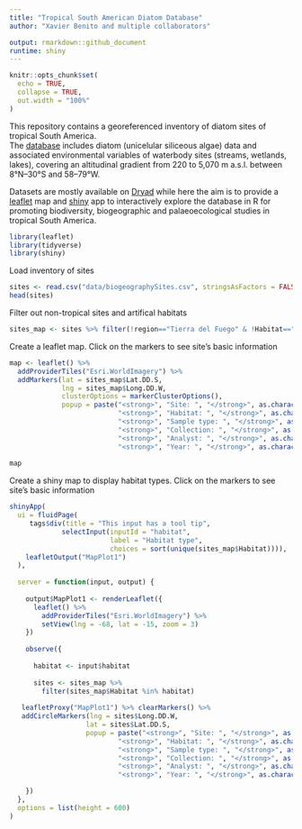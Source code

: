 ```yaml
---
title: "Tropical South American Diatom Database"
author: "Xavier Benito and multiple collaborators"

output: rmarkdown::github_document
runtime: shiny
---
```


<!-- README.md is generated from README.Rmd. Please edit that file -->

```r
knitr::opts_chunk$set(
  echo = TRUE,
  collapse = TRUE,
  out.width = "100%"
)
```

This repository contains a georeferenced inventory of diatom sites of tropical South America.  
The [database](http://www.xavierbenito.com/bgsa/bgsa.html) includes diatom (unicelular siliceous algae) data and associated environmental variables of waterbody sites (streams, wetlands, lakes), covering an altitudinal gradient from 220 to 5,070 m a.s.l. between 8°N–30°S and 58–79°W.

Datasets are mostly available on [Dryad](https://datadryad.org/resource/doi:10.5061/dryad.ck7pt) while here the aim is to provide a [leaflet](https://rstudio.github.io/leaflet/) map and [shiny](http://shiny.rstudio.com) app to interactively explore the database in R for promoting biodiversity, biogeographic and palaeoecological studies in tropical South America.

```r
library(leaflet)
library(tidyverse)
library(shiny)
```

Load inventory of sites
```r
sites <- read.csv("data/biogeographySites.csv", stringsAsFactors = FALSE)
head(sites)
```

Filter out non-tropical sites and artifical habitats
```r
sites_map <- sites %>% filter(!region=="Tierra del Fuego" & !Habitat=="channel")

```

Create a leaflet map. Click on the markers to see site's basic information
```r
map <- leaflet() %>% 
  addProviderTiles("Esri.WorldImagery") %>% 
  addMarkers(lat = sites_map$Lat.DD.S, 
             lng = sites_map$Long.DD.W,
             clusterOptions = markerClusterOptions(),
             popup = paste("<strong>", "Site: ", "</strong>", as.character(sites_map$SiteName), "<br>",
                           "<strong>", "Habitat: ", "</strong>", as.character(sites_map$Habitat), "<br>",
                           "<strong>", "Sample type: ", "</strong>", as.character(sites_map$SampleType), "<br>",
                           "<strong>", "Collection: ", "</strong>", as.character(sites_map$Collection), "<br>",
                           "<strong>", "Analyst: ", "</strong>", as.character(sites_map$Collector.Analyst), "<br>",
                           "<strong>", "Year: ", "</strong>", as.character(sites_map$Year)))
                           
map 
```

Create a shiny map to display habitat types. Click on the markers to see site's basic information

```r
shinyApp(
  ui = fluidPage(
     tags$div(title = "This input has a tool tip",
             selectInput(inputId = "habitat", 
                         label = "Habitat type", 
                         choices = sort(unique(sites_map$Habitat)))),
    leafletOutput("MapPlot1")
  ),
  
  server = function(input, output) {
    
    output$MapPlot1 <- renderLeaflet({
      leaflet() %>% 
        addProviderTiles("Esri.WorldImagery") %>% 
        setView(lng = -68, lat = -15, zoom = 3)
    })
    
    observe({
      
      habitat <- input$habitat
      
      sites <- sites_map %>% 
        filter(sites_map$Habitat %in% habitat)
      
   leafletProxy("MapPlot1") %>% clearMarkers() %>% 
   addCircleMarkers(lng = sites$Long.DD.W,
                   lat = sites$Lat.DD.S,
                   popup = paste("<strong>", "Site: ", "</strong>", as.character(sites$SiteName), "<br>",
                           "<strong>", "Habitat: ", "</strong>", as.character(sites$Habitat), "<br>",
                           "<strong>", "Sample type: ", "</strong>", as.character(sites$SampleType), "<br>",
                           "<strong>", "Collection: ", "</strong>", as.character(sites$Collection), "<br>",
                           "<strong>", "Analyst: ", "</strong>", as.character(sites_map$Collector.Analyst), "<br>",
                           "<strong>", "Year: ", "</strong>", as.character(sites$Year)))

    })
  },
  options = list(height = 600)
)


```


